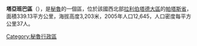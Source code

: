 '''塔亞班巴區'''（{{lang-es|Distrito de Tayabamba}}），是[[秘魯|秘魯]]的一個區，位於該國西北部[[拉利伯塔德大區|拉利伯塔德大區]]的[[帕塔斯省|帕塔斯省]]，面積339.13平方公里，海拔高度3,203米，2005年人口12,645，人口密度每平方公里37人。

{{coord|8|16|36|S|77|17|47|W|type:city_source:kolossus-eswiki|display=title}}

{{Peru-geo-stub}}
[[Category:秘魯行政區|Category:秘魯行政區]]